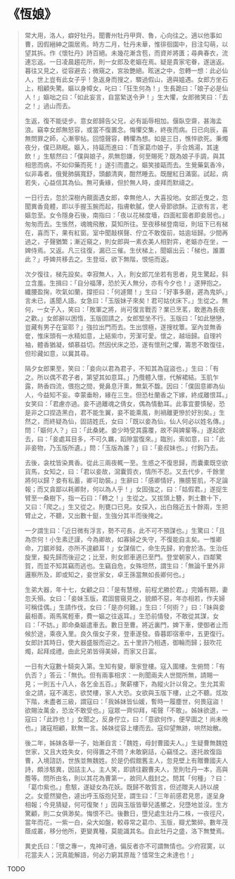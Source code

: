 # 《恆娘》

> 常大用，洛人，癖好牡丹。聞曹州牡丹甲齊、魯，心向往之。適以他事如曹，因假縉紳之園居焉。時方二月，牡丹未華，惟徘徊園中，目注勾萌，以望其拆。作《懷牡丹》詩百絕。未幾花漸含苞，而資斧將匱；尋典春衣，流連忘返。一日凌晨趨花所，則一女郎及老嫗在焉。疑是貴家宅眷，遂遄返。暮往又見之，從容避去；微窺之，宮妝艷絕。眩迷之中，忽轉一想：此必仙人，世上豈有此女子乎！急返身而搜之，驟過假山，適與媼遇。女郎方坐石上，相顧失驚。嫗以身幛女，叱曰：「狂生何為！」生長跪曰：「娘子必是仙人！」嫗咄之曰：「如此妄言，自當縶送令尹！」生大懼，女郎微笑曰：「去之！」過山而去。
>
> 生返，復不能徒步。意女郎歸告父兄，必有詬辱相加。偃臥空齋，甚海孟浪。竊幸女郎無怒容，或當不復置念。悔懼交集，終夜而病。日已向辰，喜無問罪之師，心漸寧帖。回憶聲容，轉懼為想。如是三日，憔悴欲死。秉燭夜分，僕已熟眠。嫗入，持甌而進曰：「吾家葛巾娘子，手合鴆湯，其速飲！」生駭然曰：「僕與娘子，夙無怨嫌，何至賜死？既為娘子手調，與其相思而病，不如仰藥而死！」遂引而盡之。嫗笑接甌而去。生覺藥氣香冷，似非毒者。俄覺肺膈寬舒，頭顱清爽，酣然睡去。既醒紅日滿窗。試起，病若失，心益信其為仙。無可夤緣，但於無人時，虔拜而默禱之。
>
> 一日行去，忽於深樹內覿面遇女郎，幸無他人，大喜投地。女郎近曳之，忽聞異香竟體，即以手握玉腕而起，指膚軟膩，使人骨節欲酥。正欲有言，老嫗忽至。女令隱身石後，南指曰：「夜以花梯度墻，四面紅窗者即妾居也。」匆匆而去。生悵然，魂魄飛散，莫知所往。至夜移梯登南垣，則垣下已有梯在，喜而下，果有紅窗。室中聞敲棋聲、佇立不敢復前，姑逾垣歸。少間再過之，子聲猶繁；漸近窺之，則女郎與一素衣美人相對弈，老嫗亦在坐，一婢侍焉。又返。凡三往復，漏已三催。生伏梯上，聞嫗出云：「梯也，誰置此？」呼婢共移去之。生登垣，欲下無階，恨悒而返。
>
> 次夕復往，梯先設矣。幸寂無人，入，則女郎兀坐若有思者，見生驚起，斜立含羞。生揖曰：「自分福薄，恐於天人無分，亦有今夕也！」遂狎抱之。纖腰盈掬，吹氣如蘭，撐拒曰：「何遽爾！」生曰：「好事多磨，遲為鬼妒。」言未已，遙聞人語。女急曰：「玉版妹子來矣！君可姑伏床下。」生從之。無何，一女子入，笑曰：「敗軍之將，尚可復言戰否？業已烹茗，敢邀為長夜之歡。」女郎辭以困惰，玉版固請之，女郎堅坐不行。玉版曰：「如此戀戀，豈藏有男子在室耶？」強拉出門而去。生出恨極，遂搜枕簟。室內並無香奩，惟床頭有一水精如意，上結紫巾，芳潔可愛。懷之，越垣歸。自理衿袖，體香猶凝，傾慕益切。然因伏床之恐，遂有懷刑之懼，籌思不敢復往，但珍藏如意，以冀其尋。
>
> 隔夕女郎果至，笑曰：「妾向以君為君子，不知其為寇盜也，」生曰：「有之。所以偶不君子者，第望其如意耳。」乃攬體入懷，代解裙結。玉肌乍露，熱香四流，偎抱之間，覺鼻息汗熏，無氣不馥。因曰：「僕固意卿為仙人，今益知不妄。幸蒙垂盼，緣在三生。但恐杜蘭香之下嫁，終成離恨耳。」女笑曰：「君慮亦過。妾不過離魂之倩女，偶為情動耳。此事宜要慎秘，恐是非之口捏造黑白，君不能生翼，妾不能乘風，則禍離更慘於好別矣。」生然之，而終疑為仙，固詰姓氏，女曰：「既以妾為仙，仙人何必以姓名傳。」問：「嫗何人？」曰：「此桑姥。妾少時受其露覆，故不與婢輩等。」遂起欲去，曰：「妾處耳目多，不可久羈，蹈隙當復來。」臨別，索如意，曰：「此非妾物，乃玉版所遺。」問：「玉版為誰？」曰：「妾叔妹也。」付鉤乃去。
>
> 去後，衾枕皆染異香。從此三兩夜輒一至。生惑之不復思歸，而囊橐既空欲貨馬，女知之，曰：「君以妾故，瀉囊質衣，情所不忍。又去代步，千餘里將何以歸？妾有私蓄，卿可助裝。」生辭曰：「感卿情好，撫臆誓肌，不足論報；而又貪鄙以耗卿財，何以為人乎！」女固強之，曰：「姑假君。」遂捉生臂至一桑樹下，指一石曰：「轉之！」生從之。又拔頭上簪，刺土數十下，又曰：「爬之。」生又從之。則甕口已見。女探入，出白鏹近五十餘兩，生把臂止之，不聽，又出數十鋌，生強分其半而後掩之。
>
> 一夕謂生曰：「近日微有浮言，勢不可長，此不可不預謀也。」生驚曰：「且為奈何！小生素迂謹，今為卿故，如寡婦之失守，不復能自主矣。一惟卿命，刀鋸斧鉞，亦所不遑顧耳！」女謀偕亡，命生先歸，約會於洛。生治任旋里，擬先歸而後迎之；比至，則女郎車適已至門。登堂朝家人，四鄰驚賀，而並不知其竊而逃也。生竊自危，女殊坦然，謂生曰：「無論千里外非邏察所及，即或知之，妾世家女，卓王孫當無如長卿何也。」
>
> 生弟大器，年十七，女顧之曰：「是有慧根，前程尤勝於君。」完婚有期，妻忽夭殞。女曰：「妾妹玉版，君固嘗窺見之，貌頗不惡，年亦相若，作夫婦可稱佳偶。」生請作伐，女曰：「是亦何難。」生曰：「何術？」曰：「妹與妾最相善。兩馬駕輕車，費一嫗之往返耳。」生恐前情發，不敢從其謀，女曰：「不妨。」即命桑嫗遣車去。數日至曹。將近裏門，婢下車，使御者止而候於途，乘夜入里。良久偕女子來，登車遂發。昏暮即宿車中，五更復行。女郎計其時日，使大器盛服而迎之。五十里許乃相遇，御輪而歸；鼓吹花燭，起拜成禮。由此兄弟皆得美婦，而家又日富。
>
> 一日有大寇數十騎突入第。生知有變，舉家登樓。寇入圍樓。生俯問：「有仇否？」答云：「無仇。但有兩事相求：一則聞兩夫人世間所無，請賜一見；一則五十八人，各乞金五百。」聚薪樓下，為縱火計以脅之。生允其索金之請，寇不滿志，欲焚樓，家人大恐。女欲與玉版下樓，止之不聽。炫妝下階，未盡者三級，謂寇曰：「我姊妹皆仙媛，暫時一履塵世，何畏寇盜！欲賜汝萬金，恐汝不敢受也。」寇眾一齊仰拜，喏聲「不敢」。姊妹欲退，一寇曰：「此詐也！」女聞之，反身佇立，曰：「意欲何作，便早圖之！尚未晚也。」諸寇相顧，默無一言。姊妹從容上樓而去。寇仰望無跡，哄然始散。
>
> 後二年，姊妹各舉一子，始漸自言：「魏姓，母封曹國夫人。」生疑曹無魏姓世家，又且大姓失女，何得置之不問？未敢窮詰，心竊怪之。遂托故復詣曹，入境諮訪，世族並無魏姓。於是仍假館舊主人，忽見壁上有贈曹國夫人詩，頗涉駭異，因詰主人。主人笑，即請往觀曹夫人，至則牡丹一本，高與簷等。問所由名，則以其花為曹第一，故同人戲封之。問其「何種」？曰：「葛巾紫也。」愈駭，遂疑女為花妖。既歸不敢質言，但述贈夫人詩以覘之。女蹙然變色，遽出呼玉版抱兒至，謂生曰：「三年前感君見思，遂呈身相報；今見猜疑，何可復聚！」因與玉版皆舉兒遙擲之，兒墮地並沒。生方驚顧，則二女俱渺矣。悔恨不已。後數日，墮兒處生壯丹二株，一夜徑尺，當年而花，一紫一白，朵大如盤，較尋常之葛巾、玉版，瓣尤繁碎。數年茂蔭成叢，移分他所，更變異種，莫能識其名。自此牡丹之盛，洛下無雙焉。
>
> 異史氏曰：「懷之專一，鬼神可通，偏反者亦不可謂無情也。少府寂寞，以花當夫人；況真能解語，何必力窮其原哉？惜常生之未達也！」

TODO
